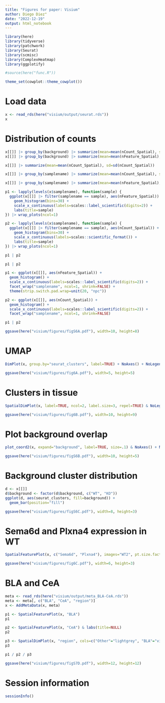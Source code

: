 ```yaml
---
title: "Figures for paper: Visium"
author: Diego Diez"
date: "2022-12-19"
output: html_notebook
---
```



```r
library(here)
library(tidyverse)
library(patchwork)
library(Seurat)
library(scmisc)
library(ComplexHeatmap)
library(ggplotify)

#source(here("func.R"))

theme_set(cowplot::theme_cowplot())
```

# Load data

```r
x <- read_rds(here("visium/output/seurat.rds"))
x
```

# Distribution of counts

```r
x[[]] |> group_by(background) |> summarize(mean=mean(nCount_Spatial), sd=sd(nCount_Spatial))
x[[]] |> group_by(background) |> summarize(mean=mean(nFeature_Spatial), sd=sd(nFeature_Spatial))
```


```r
x[[]] |> summarize(mean=mean(nCount_Spatial), sd=sd(nCount_Spatial))
```


```r
x[[]] |> group_by(samplename) |> summarize(mean=mean(nCount_Spatial), sd=sd(nCount_Spatial))
```

```r
x[[]] |> group_by(samplename) |> summarize(mean=mean(nFeature_Spatial), sd=sd(nFeature_Spatial))
```

```r
p1 <- lapply(levels(x$samplename), function(sample) {
  ggplot(x[[]] |> filter(samplename == sample), aes(nFeature_Spatial)) +
    geom_histogram(bins=30) +
    scale_x_continuous(labels=scales::label_scientific(digits=2)) +
    labs(title=sample)
}) |> wrap_plots(ncol=1)

p2 <- lapply(levels(x$samplename), function(sample) {
  ggplot(x[[]] |> filter(samplename == sample), aes(nCount_Spatial)) +
    geom_histogram(bins=30) +
    scale_x_continuous(labels=scales::scientific_format()) +
    labs(title=sample)
}) |> wrap_plots(ncol=1)

p1 | p2
```

```r
p1 | p2
```


```r
p1 <- ggplot(x[[]], aes(nFeature_Spatial)) +
  geom_histogram() +
  scale_x_continuous(labels=scales::label_scientific(digits=2)) +
  facet_wrap("samplename", ncol=1, shrink=FALSE) +
  theme(strip.switch.pad.wrap=unit(20, "npc"))

p2 <- ggplot(x[[]], aes(nCount_Spatial)) +
  geom_histogram() +
  scale_x_continuous(labels=scales::label_scientific(digits=2)) +
  facet_wrap("samplename", ncol=1, shrink=FALSE)

p1 | p2
```

```r
ggsave(here("visium/figures/figS6A.pdf"), width=10, height=8)
```

# UMAP

```r
DimPlot(x, group.by="seurat_clusters", label=TRUE) + NoAxes() + NoLegend() + labs(title=NULL)
```

```r
ggsave(here("visium/figures/fig6A.pdf"), width=5, height=5)
```

# Clusters in tissue

```r
SpatialDimPlot(x, label=TRUE, ncol=2, label.size=3, repel=TRUE) & NoLegend()
```

```r
ggsave(here("visium/figures/fig6B.pdf"), width=10, height=9)
```

# Plot background overlap

```r
plot_coord2(x, expand="background", label=TRUE, size=.1) & NoAxes() + NoLegend()
```

```r
ggsave(here("visium/figures/figS6B.pdf"), width=10, height=5)
```

# Background cluster distribution

```r
d <- x[[]]
d$background <- factor(d$background, c("WT", "KO"))
ggplot(d, aes(seurat_clusters, fill=background)) +
  geom_bar(position="fill")
```

```r
ggsave(here("visium/figures/figS6C.pdf"), width=8, height=3)
```

# Sema6d and Plxna4 expression in WT

```r
SpatialFeaturePlot(x, c("Sema6d", "Plxna4"), images="WT2", pt.size.factor=2)
```

```r
ggsave(here("visium/figures/fig6C.pdf"), width=6, height=3)
```

# BLA and CeA

```r
meta <- read_rds(here("visium/output/meta_BLA-CeA.rds"))
meta <- meta[, c("BLA", "CeA", "region")]
x <- AddMetaData(x, meta)
```

```r
p1 <- SpatialFeaturePlot(x, "BLA")
p1
```

```r
p2 <- SpatialFeaturePlot(x, "CeA") & labs(title=NULL)
p2
```

```r
p3 <- SpatialDimPlot(x, "region", cols=c("Other"="lightgrey", "BLA"="violetred", "CeA"="limegreen")) & labs(title=NULL) & theme(legend.position="top")
p3
```

```r
p1 / p2 / p3
```

```r
ggsave(here("visium/figures/figS7D.pdf"), width=12, height=12)
```

# Session information

```r
sessionInfo()
```

